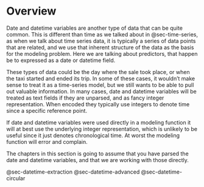 # Overview {#sec-datetime}

Date and datetime variables are another type of data that can be quite common. This is different than time as we talked about in @sec-time-series, as when we talk about time series data, it is typically a series of data points that are related, and we use that inherent structure of the data as the basis for the modeling problem. Here we are talking about predictors, that happen be to expressed as a date or datetime field. 

These types of data could be the day where the sale took place, or when the taxi started and ended its trip. In some of these cases, it wouldn't make sense to treat it as a time-series model, but we still wants to be able to pull out valuable information. In many cases, date and datetime variables will be treated as text fields if they are unparsed, and as fancy integer representation. When encoded they typically use integers to denote time since a specific reference point.

If date and datetime variables were used directly in a modeling function it will at best use the underlying integer representation, which is unlikely to be useful since it just denotes chronological time. At worst the modeling function will error and complain.

The chapters in this section is going to assume that you have parsed the date and datetime variables, and that we are working with those directly.

@sec-datetime-extraction
@sec-datetime-advanced
@sec-datetime-circular
